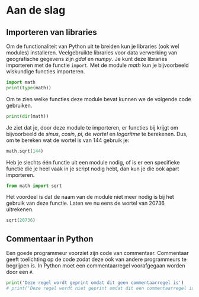 # Aan de slag 

## Importeren van libraries {#idiZ9dU20aF}

Om de functionaliteit van Python uit te breiden kun je libraries (ook wel modules) installeren. Veelgebruikte libraries voor data verwerking van geografische gegevens zijn *gdal* en *numpy*. Je kunt deze libraries importeren met de functie `import`. Met de module *math* kun je bijvoorbeeld wiskundige functies importeren.

```python
import math
print(type(math))
```

Om te zien welke functies deze module bevat kunnen we de volgende code gebruiken.

```python
print(dir(math))
```

Je ziet dat je, door deze module te importeren, er functies bij krijgt om bijvoorbeeld de *sinus*, *cosin*, *pi*, de *wortel* en *logaritme* te berekenen. Dus, om te bereken wat de wortel is van 144 gebruik je:

```python
math.sqrt(144)
```

Heb je slechts één functie uit een module nodig, of is er een specifieke functie die je heel vaak in je script nodig hebt, dan kun je die ook apart importeren.

```python
from math import sqrt
```

Het voordeel is dat de naam van de module niet meer nodig is bij het gebruik van deze functie. Laten we nu eens de wortel van 20736 uitrekenen.

```python
sqrt(20736)
```

## Commentaar in Python {#idyDjFdPNdA}

Een goede programmeur voorziet zijn code van commentaar. Commentaar geeft toelichting op de code zodat deze ook van andere programmeurs te begrijpen is. In Python moet een commentaarregel voorafgegaan worden door een `#`.

```python
print('Deze regel wordt geprint omdat dit geen commentaarregel is')
# print('Deze regel wordt niet geprint omdat dit een commentaarregel is')
```
